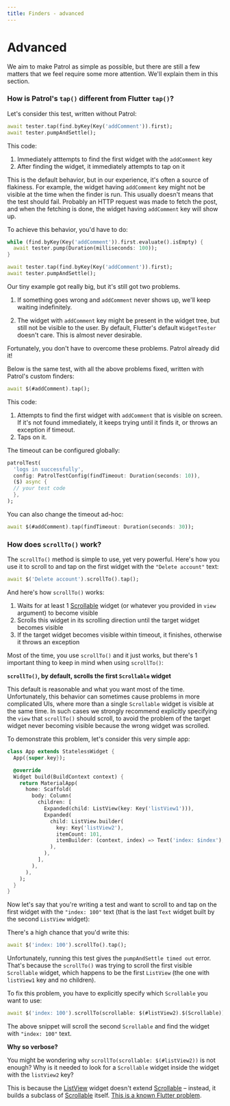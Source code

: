 ```yaml
---
title: Finders - advanced
---
```


# Advanced

We aim to make Patrol as simple as possible, but there are still a few matters
that we feel require some more attention. We'll explain them in this section.

### How is Patrol's `tap()` different from Flutter `tap()`?

Let's consider this test, written without Patrol:

```dart
await tester.tap(find.byKey(Key('addComment')).first);
await tester.pumpAndSettle();
```

This code:

1. Immediately atttempts to find the first widget with the `addComment` key
2. After finding the widget, it immediately attempts to tap on it

This is the default behavior, but in our experience, it's often a source of
flakiness. For example, the widget having `addComment` key might not be visible
at the time when the finder is run. This usually doesn't means that the test
should fail. Probably an HTTP request was made to fetch the post, and when the
fetching is done, the widget having `addComment` key will show up.

To achieve this behavior, you'd have to do:

```dart
while (find.byKey(Key('addComment')).first.evaluate().isEmpty) {
  await tester.pump(Duration(milliseconds: 100));
}

await tester.tap(find.byKey(Key('addComment')).first);
await tester.pumpAndSettle();
```

Our tiny example got really big, but it's still got two problems.

1.  If something goes wrong and `addComment` never shows up, we'll keep waiting
    indefinitely.

2.  The widget with `addComment` key might be present in the widget tree, but
    still not be visible to the user. By default, Flutter's default
    `WidgetTester` doesn't care. This is almost never desirable.

Fortunately, you don't have to overcome these problems. Patrol already did it!

Below is the same test, with all the above problems fixed, written with Patrol's
custom finders:

```dart
await $(#addComment).tap();
```

This code:

1. Attempts to find the first widget with `addComment` that is visible on
   screen. If it's not found immediately, it keeps trying until it finds it, or
   throws an exception if timeout.
2. Taps on it.

The timeout can be configured globally:

```dart
patrolTest(
  'logs in successfully',
  config: PatrolTestConfig(findTimeout: Duration(seconds: 10)),
  ($) async {
  // your test code
  },
);
```

You can also change the timeout ad-hoc:

```dart
await $(#addComment).tap(findTimeout: Duration(seconds: 30));
```

### How does `scrollTo()` work?

The `scrollTo()` method is simple to use, yet very powerful. Here's how you use
it to scroll to and tap on the first widget with the `"Delete account"` text:

```dart
await $('Delete account').scrollTo().tap();
```

And here's how `scrollTo()` works:

1. Waits for at least 1 [Scrollable] widget (or whatever you provided in
   `view` argument) to become visible
2. Scrolls this widget in its scrolling direction until the target
   widget becomes visible
3. If the target widget becomes visible within timeout, it finishes, otherwise
   it throws an exception

Most of the time, you use `scrollTo()` and it just works, but there's 1
important thing to keep in mind when using `scrollTo()`:

**`scrollTo()`, by default, scrolls the first `Scrollable` widget**

This default is reasonable and what you want most of the time. Unfortunately,
this behavior can sometimes cause problems in more complicated UIs, where more
than a single `Scrollable` widget is visible at the same time. In such cases we
strongly recommend explicitly specifying the `view` that `scrollTo()`
should scroll, to avoid the problem of the target widget never becoming visible
because the wrong widget was scrolled.

To demonstrate this problem, let's consider this very simple app:

```dart
class App extends StatelessWidget {
  App({super.key});

  @override
  Widget build(BuildContext context) {
    return MaterialApp(
      home: Scaffold(
        body: Column(
          children: [
            Expanded(child: ListView(key: Key('listView1'))),
            Expanded(
              child: ListView.builder(
                key: Key('listView2'),
                itemCount: 101,
                itemBuilder: (context, index) => Text('index: $index'),
              ),
            ),
          ],
        ),
      ),
    );
  }
}
```

Now let's say that you're writing a test and want to scroll to and tap on the
first widget with the `"index: 100"` text (that is the last `Text` widget built
by the second `ListView` widget):

There's a high chance that you'd write this:

```dart
await $('index: 100').scrollTo().tap();
```

Unfortunately, running this test gives the `pumpAndSettle timed out` error.
That's because the `scrollTo()` was trying to scroll the first visible
`Scrollable` widget, which happens to be the first `ListView` (the one with
`listView1` key and no children).

To fix this problem, you have to explicitly specify which `Scrollable` you want
to use:

```dart
await $('index: 100').scrollTo(scrollable: $(#listView2).$(Scrollable)).tap();
```

The above snippet will scroll the second `Scrollable` and find the widget with
`"index: 100"` text.

**Why so verbose?**

You might be wondering why `scrollTo(scrollable: $(#listView2))` is not enough?
Why is it needed to look for a `Scrollable` widget inside the widget with the
`listView2` key?

This is because the [ListView] widget doesn't extend [Scrollable] – instead, it
builds a subclass of [Scrollable] itself. [This is a known Flutter
problem](https://github.com/flutter/flutter/issues/88762).

[listview]: https://api.flutter.dev/flutter/widgets/ListView-class.html
[scrollable]: https://api.flutter.dev/flutter/widgets/Scrollable-class.html
[pumpAndSettle()]: https://api.flutter.dev/flutter/flutter_test/WidgetTester/pumpAndSettle.html
